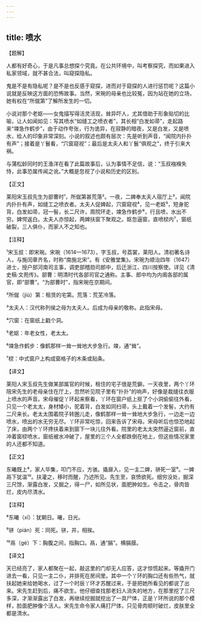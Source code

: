 ```yaml
---
---
---
```

title: 喷水
---




【题解】


人都有好奇心，于是凡事总想探个究竟。在公共环境中，叫考察探究，而如果进入私家领域，就不甚合法，叫窥探隐私。

鬼是不是有隐私呢？是不是也反感于窥探，进而对于窥探的人进行惩罚呢？这篇小说就是反映这方面的恐怖故事。当然，宋琬的母亲也比较冤，因为站在她的立场，她有权在“所僦第”了解所发生的一切。

小说对那个老妪——女鬼描写得活灵活现，耸异吓人，尤其借助于形象贴切的比喻，让人如闻如见：写其喷水“如缝工之喷衣者”，其长相“白发如帚”，走起路来“竦急作鹤步”，由于动作夸张，行为诡异，在寂静的暗夜，又是白发，又是喷水，给人的印象非常深刻。小说的叙述也颇有层次：先是听到声音，“闻院内扑扑有声”；接着是丫鬟看，“穴窗窥视”；最后是太夫人和丫鬟“俱观之”，终于引来大祸。

与蒲松龄同时的王渔洋在看了此篇故事后，认为事情不足信，说：“玉叔襁褓失恃，此事恐属传闻之讹。”大概是忽视了小说和历史的区别。


【正文】

莱阳宋玉叔先生为部曹时¹，所僦第甚荒落²。一夜，二婢奉太夫人宿厅上³，闻院内扑扑有声，如缝工之喷衣者。太夫人促婢起，穴窗窥视⁴，见一老妪⁵，短身驼背，白发如帚，冠一髻，长二尺许，周院环走，竦急作鹤步⁶，行且喷，水出不穷。婢愕返白。太夫人亦惊起，两婢扶窗下聚观之。妪忽逼窗，直喷棂内⁷，窗纸破裂，三人俱仆，而家人不之知也。

【注释】


¹宋玉叔：即宋琬。宋琬（1614—1673），字玉叔，号荔裳，莱阳人。清初著名诗人，与施闰章齐名，时称“南施北宋”。有《安雅堂集》。宋琬为顺治四年（1647）进士，授户部河南司主事，调吏部稽勋司郎中，后迁浙江、四川按察使。详见《清史稿·文苑传》。部曹：明清时代各部司官之通称。主事、郎中均为内阁各部的属官，即“部曹”。“为部曹时”，指宋琬在京期间。

²所僦（jiù）第：租赁的宅第。荒落：荒芜冷落。

³太夫人：汉代称列侯之母为太夫人。后成为母亲的敬称。此指宋母。

⁴穴窗：在窗纸上戳个洞。

⁵老妪：年老女性，老太太。

⁶竦急作鹤步：像鹤那样一耸一耸地大步急行。竦，通“耸”。

⁷棂：中式窗户上构成窗格子的木条或贴条。





【译文】


莱阳人宋玉叔先生做某部属官的时候，租住的宅子很是荒僻。一天夜里，两个丫环陪宋先生的老母亲住在厅上，忽然听见院子里有“扑扑”的响声，好像是裁缝往衣服上喷水的声音。宋母催促丫环起来察看，丫环在窗户纸上抠了个小洞偷偷往外看，只见一个老太太，身材矮小，驼着背，白发如同扫帚，头上戴着一个发髻，大约有二尺来长。老太太围着院子转圈儿走，像鹤那样一耸一耸地大步急行，一边走一边喷水，喷出的水无穷无尽。丫环非常吃惊，回来告诉了宋母。宋母听后也惊恐地起了床，由两个丫环搀扶着来到窗下一块儿往外看。院里的老太太突然逼近窗前，直冲着窗棂喷水，窗纸被水冲破了，屋里的三个人全都跌倒在地上，但这些情况家里的人还都不知道。


【正文】

东曦既上⁸，家人毕集，叩门不应，方骇。撬扉入，见一主二婢，骈死一室⁹。一婢鬲下犹温¹⁰。扶灌之，移时而醒，乃述所见。先生至，哀愤欲死。细穷没处，掘深三尺馀，渐露白发，又掘之，得一尸，如所见状，面肥肿如生。令击之，骨肉皆烂，皮内尽清水。

【注释】


⁸东曦（xī）：犹朝日。曦，日光。

⁹骈（pián）死：同死。骈，并，相挨。

¹⁰鬲（gé）下：胸腹之间，指胸口。鬲，通“膈”。横膈膜。





【译文】


天已经亮了，家人都聚在一起，敲这里的门却无人应答，这才惊慌起来。等撬开门进去一看，只见一主二仆，并排死在房间里。其中一个丫环的胸口还有些热气，就扶起她来给她喝水，过了一个时辰丫环才苏醒过来，于是把她所看见的都说了出来。宋先生赶到后，痛不欲生。他仔细查找那老妇人消失的地方，在那里挖了三尺多深，才渐渐露出了白发，再继续挖掘就挖出了一具尸体，正是丫环所说的那个模样，脸面肥肿像个活人。宋先生命令家人痛打尸体，只见骨肉顿时破烂，皮肤里全都是清水。